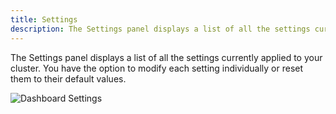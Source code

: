 ```yaml
---
title: Settings
description: The Settings panel displays a list of all the settings currently applied to your cluster.
---
```


The Settings panel displays a list of all the settings currently applied to your cluster. You have the option to modify each setting individually or reset them to their default values.

![Dashboard Settings](@docs-website-assets/introduction/dashboard_settings.png)